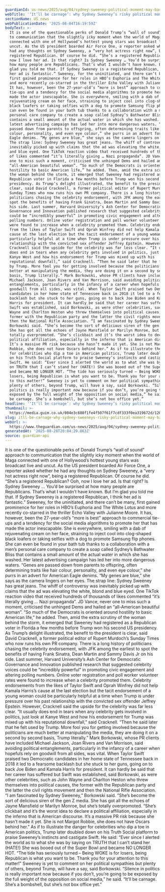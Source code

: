 ```yaml
---
guardianId: us-news/2025/aug/04/sydney-sweeney-political-moment-may-backfire
webTitle: '‘It’ll be carnage’: why Sydney Sweeney’s risky political moment may backfire'
sectionName: US news
webPublicationDate: '2025-08-04T16:19:59Z'
bodyText: >-
  It is one of the questionable perks of Donald Trump’s “wall of sound” approach
  to communication that the slightly icky moment when the world of Maga
  connected with one of Hollywood’s hottest young stars was broadcast live and
  uncut. As the US president boarded Air Force One, a reporter asked whether he
  had any thoughts on Sydney Sweeney, a “very hot actress right now”, being a
  registered Republican. Of course he did. “She’s a registered Republican? Ooh,
  now I love her ad. Is that right? Is Sydney Sweeney … You’d be surprised at
  how many people are Republicans. That’s what I wouldn’t have known. But I’m
  glad you told me that. If Sydney Sweeney is a registered Republican, I think
  her ad is fantastic.” Sweeney, for the uninitiated, and there can’t be many,
  first gained prominence for her roles in HBO’s Euphoria and The White Lotus
  and more recently co-starred in the thriller Echo Valley with Julianne Moore.
  It has, however, been the 27-year-old’s “more is best” approach to commercial
  tie-ups and a tendency for the social media algorithms to promote her that has
  made the actor inescapable. She is everywhere, smiling with a dab of
  rejuvenating cream on her face, straining to inject cool into clog-shaped
  black loafers or taking selfies with a dog to promote Samsung flip phones. She
  can even be found in your bath tub thanks to a collaboration with a men’s
  personal care company to create a soap called Sydney’s Bathwater Bliss that
  contains a small amount of the actual water in which she has washed. Her
  latest advertising campaign has led her into more dangerous waters. “Genes are
  passed down from parents to offspring, often determining traits like hair
  colour, personality, and even eye colour,” she purrs in an advert for American
  Eagle denims. “My genes are blue,” she says as the camera lingers on her eyes.
  The strap line: Sydney Sweeney has great jeans. The whiff of controversy was
  inevitably picked up with claims that the ad was elevating the white, blond
  and blue eyed. One TikTok reaction video that received hundreds of thousands
  of likes commented “it’s literally giving … Nazi propaganda”. JD Vance, never
  one to miss such a moment, criticised the unhinged Dems and hailed an
  “all-American beautiful woman”. “So much of the Democrats is oriented around
  hostility to basic American life,” he added. Then, amid the extra scrutiny of
  the woman behind the storm, it emerged that Sweeney had registered as a
  Republican voter in Florida a few months before Trump won his second US
  presidency. As Trump’s delight illustrated, the benefit to the president is
  clear, said David Cracknell, a former political editor of Rupert Murdoch’s
  Sunday Times who now runs his own PR company. There is a long history of
  politicians chasing the celebrity endorsement, with JFK among the earliest to
  spot the benefits of having Frank Sinatra, Dean Martin and Sammy Davis Jr on
  his side. Last summer, Harvard University’s Ash Center for Democratic
  Governance and Innovation published research that suggested celebrity voices
  could be “incredibly powerful” in promoting civic engagement and altering
  polling numbers. Online voter registration and poll worker volunteer rates
  were found to increase when a celebrity promoted them. Celebrity endorsements
  from the likes of Taylor Swift and Oprah Winfrey did not help Kamala Harris’s
  cause at the last election but the tacit endorsement of a young woman could be
  particularly helpful at a time when Trump is under pressure over his past
  relationship with the convicted sex offender Jeffrey Epstein. However,
  Cracknell said the upside for the celebrity was far less clear. “It usually
  does end in tears when any celebrity gets involved in politics, just look at
  Kanye West and how his endorsement for Trump was mixed up with his
  reputational downfall,” said Cracknell. “Then he said later that he felt used
  by Trump. More fool you for getting involved because the politicians are much
  better at manipulating the media, they are doing it on a second by second
  basis, Trump literally.” Mark Borkowski, whose PR clients have included
  Michael Jackson, Joan Rivers and Van Morrison, said avoiding political
  entanglements, particularly in the infancy of a career when hopefuls rely on
  goodwill from all sides, was vital. When Taylor Swift praised two Democratic
  candidates in her home state of Tennessee back in 2018 it led to a fearsome
  backlash but she stuck to her guns, going on to back Joe Biden and Kamala
  Harris for president. It can hardly be said that her career has suffered but
  Swift was established, said Borkowski, as were other celebrities, such as John
  Wayne and Charlton Heston who threw themselves into political causes, the
  former with the Republican party and the latter the civil rights movement and
  then the National Rifle Association. “I am fascinated by Sydney Sweeney,”
  Borkowski said. “She’s become the sort of delicious siren of the gen Z media.
  She has got all the echoes of Jayne Mansfield or Marilyn Monroe, but she’s
  totally overpromoted. “She’s clickbait and it’s the worst idea to declare a
  political affiliation, especially in the inferno that is American discourse.
  It’s a massive PR risk because she hasn’t made it yet. She is not Margot
  Robbie, she does not have Oscars behind her.” As if to illustrate the danger
  for celebrities who dip a toe in American politics, Trump later doubled down
  on his Truth Social platform to praise Sweeney’s instincts and castigate
  Swift. He said: “Ever since I alerted the world as to what she was by saying
  on TRUTH that I can’t stand her (HATE!) She was booed out of the Super Bowl
  and became NO LONGER HOT. “The tide has seriously turned – Being WOKE is for
  losers, being Republican is what you want to be. Thank you for your attention
  to this matter!” Sweeney is yet to comment on her political sympathies but
  plenty of others, beyond Trump, will have a say, said Borkowski. “Silence in
  politics is really important now because if you don’t, you’re going to be
  exposed by the full weight of the opposition on social media,” he said. “It’ll
  be carnage. She’s a bombshell, but she’s not box office yet.”
headline: '‘It’ll be carnage’: why Sydney Sweeney’s risky political moment may backfire'
thumbnail: >-
  https://media.guim.co.uk/004e3c680f1fe4f507f61f7cdf333f0ea319672d/1208_161_5973_4779/500.jpg
slug: itll-be-carnage-why-sydney-sweeneys-risky-political-moment-may-backfire
webUrl: >-
  https://www.theguardian.com/us-news/2025/aug/04/sydney-sweeney-political-moment-may-backfire
generatedAt: '2025-08-28T20:04:29.863Z'
source: guardian-api
---
```

It is one of the questionable perks of Donald Trump’s “wall of sound” approach to communication that the slightly icky moment when the world of Maga connected with one of Hollywood’s hottest young stars was broadcast live and uncut. As the US president boarded Air Force One, a reporter asked whether he had any thoughts on Sydney Sweeney, a “very hot actress right now”, being a registered Republican. Of course he did. “She’s a registered Republican? Ooh, now I love her ad. Is that right? Is Sydney Sweeney … You’d be surprised at how many people are Republicans. That’s what I wouldn’t have known. But I’m glad you told me that. If Sydney Sweeney is a registered Republican, I think her ad is fantastic.” Sweeney, for the uninitiated, and there can’t be many, first gained prominence for her roles in HBO’s Euphoria and The White Lotus and more recently co-starred in the thriller Echo Valley with Julianne Moore. It has, however, been the 27-year-old’s “more is best” approach to commercial tie-ups and a tendency for the social media algorithms to promote her that has made the actor inescapable. She is everywhere, smiling with a dab of rejuvenating cream on her face, straining to inject cool into clog-shaped black loafers or taking selfies with a dog to promote Samsung flip phones. She can even be found in your bath tub thanks to a collaboration with a men’s personal care company to create a soap called Sydney’s Bathwater Bliss that contains a small amount of the actual water in which she has washed. Her latest advertising campaign has led her into more dangerous waters. “Genes are passed down from parents to offspring, often determining traits like hair colour, personality, and even eye colour,” she purrs in an advert for American Eagle denims. “My genes are blue,” she says as the camera lingers on her eyes. The strap line: Sydney Sweeney has great jeans. The whiff of controversy was inevitably picked up with claims that the ad was elevating the white, blond and blue eyed. One TikTok reaction video that received hundreds of thousands of likes commented “it’s literally giving … Nazi propaganda”. JD Vance, never one to miss such a moment, criticised the unhinged Dems and hailed an “all-American beautiful woman”. “So much of the Democrats is oriented around hostility to basic American life,” he added. Then, amid the extra scrutiny of the woman behind the storm, it emerged that Sweeney had registered as a Republican voter in Florida a few months before Trump won his second US presidency. As Trump’s delight illustrated, the benefit to the president is clear, said David Cracknell, a former political editor of Rupert Murdoch’s Sunday Times who now runs his own PR company. There is a long history of politicians chasing the celebrity endorsement, with JFK among the earliest to spot the benefits of having Frank Sinatra, Dean Martin and Sammy Davis Jr on his side. Last summer, Harvard University’s Ash Center for Democratic Governance and Innovation published research that suggested celebrity voices could be “incredibly powerful” in promoting civic engagement and altering polling numbers. Online voter registration and poll worker volunteer rates were found to increase when a celebrity promoted them. Celebrity endorsements from the likes of Taylor Swift and Oprah Winfrey did not help Kamala Harris’s cause at the last election but the tacit endorsement of a young woman could be particularly helpful at a time when Trump is under pressure over his past relationship with the convicted sex offender Jeffrey Epstein. However, Cracknell said the upside for the celebrity was far less clear. “It usually does end in tears when any celebrity gets involved in politics, just look at Kanye West and how his endorsement for Trump was mixed up with his reputational downfall,” said Cracknell. “Then he said later that he felt used by Trump. More fool you for getting involved because the politicians are much better at manipulating the media, they are doing it on a second by second basis, Trump literally.” Mark Borkowski, whose PR clients have included Michael Jackson, Joan Rivers and Van Morrison, said avoiding political entanglements, particularly in the infancy of a career when hopefuls rely on goodwill from all sides, was vital. When Taylor Swift praised two Democratic candidates in her home state of Tennessee back in 2018 it led to a fearsome backlash but she stuck to her guns, going on to back Joe Biden and Kamala Harris for president. It can hardly be said that her career has suffered but Swift was established, said Borkowski, as were other celebrities, such as John Wayne and Charlton Heston who threw themselves into political causes, the former with the Republican party and the latter the civil rights movement and then the National Rifle Association. “I am fascinated by Sydney Sweeney,” Borkowski said. “She’s become the sort of delicious siren of the gen Z media. She has got all the echoes of Jayne Mansfield or Marilyn Monroe, but she’s totally overpromoted. “She’s clickbait and it’s the worst idea to declare a political affiliation, especially in the inferno that is American discourse. It’s a massive PR risk because she hasn’t made it yet. She is not Margot Robbie, she does not have Oscars behind her.” As if to illustrate the danger for celebrities who dip a toe in American politics, Trump later doubled down on his Truth Social platform to praise Sweeney’s instincts and castigate Swift. He said: “Ever since I alerted the world as to what she was by saying on TRUTH that I can’t stand her (HATE!) She was booed out of the Super Bowl and became NO LONGER HOT. “The tide has seriously turned – Being WOKE is for losers, being Republican is what you want to be. Thank you for your attention to this matter!” Sweeney is yet to comment on her political sympathies but plenty of others, beyond Trump, will have a say, said Borkowski. “Silence in politics is really important now because if you don’t, you’re going to be exposed by the full weight of the opposition on social media,” he said. “It’ll be carnage. She’s a bombshell, but she’s not box office yet.”

